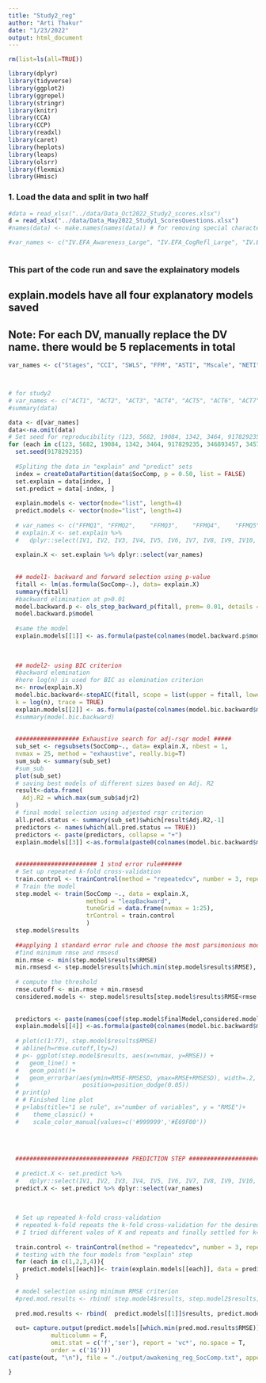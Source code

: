 ```yaml
---
title: "Study2_reg"
author: "Arti Thakur"
date: "1/23/2022"
output: html_document
---
```


```r
rm(list=ls(all=TRUE))

library(dplyr)
library(tidyverse)
library(ggplot2)
library(ggrepel)
library(stringr)
library(knitr)
library(CCA)
library(CCP)
library(readxl)
library(caret)
library(heplots)
library(leaps)
library(olsrr)
library(flexmix)
library(Hmisc)
```

### 1. Load the data and split in two half
```r

#data = read_xlsx("../data/Data_Oct2022_Study2_scores.xlsx")
d = read_xlsx("../data/Data_May2022_Study1_ScoresQuestions.xlsx")
#names(data) <- make.names(names(data)) # for removing special characters from colnames

#var_names <- c("IV.EFA_Awareness_Large", "IV.EFA_CogRefl_Large", "IV.EFA_Spirituality_Large", "IV.EFA_Receptivness_Large", "IV.EFA_Development_Large", "SocComp")



```

### This part of the code run and save the explainatory models
## explain.models have all four explanatory models saved
## Note: For each DV, manually replace the DV name. there would be 5 replacements in total
```r
var_names <- c("Stages", "CCI", "SWLS", "FFM", "ASTI", "Mscale", "NETI", "PNSE", "IOS", "GQ.6", "IRI.Empt", "SCS", "TIPI_O", "TIPI_C", "TIPI_E", "TIPI_A", "TIPI_S", "CRTint", "CRTcorr", "BEIS", "PCSsm", "Edu", "Age", "Meditat", "Psyched", "SocComp") # IVs



# for study2
# var_names <- c("ACT1", "ACT2", "ACT3", "ACT4", "ACT5", "ACT6", "ACT7", "FFMQ1", "FFMQ2", "FFMQ3", "FFMQ4", "FFMQ5", "FFMQ6", "FFMQ7", "FFMQ8", "FFMQ9", "FFMQ10", "NETI1", "NETI2", "NETI3", "NETI4", "NETI5", "NETI6", "NETI7", "NETI8", "NETI9", "NETI10", "NETI11", "NETI12", "PNSE1", "PNSE2", "PNSE3", "PNSE4", "PNSE5", "SCS1", "SCS2", "SCS3", "SCS4", "SCS5", "SCS6", "SCS7", "SCS8", "SCS9", "SCS10", "TIPIemotStab1", "TIPIopen1", "TIPIemotStab2", "TIPIopen2", "MAIA1", "MAIA2", "MAIA3", "MAIA4", "MAIA5", "MAIA6", "MAIA7", "MAIA8", "MAIA9", "MAIA10", "Age", "")
#summary(data)

data <- d[var_names]
data<-na.omit(data)
# Set seed for reproducibility (123, 5682, 19084, 1342, 3464, 917829235, 346893457, 345724, 899572, 92585623)
for (each in c(123, 5682, 19084, 1342, 3464, 917829235, 346893457, 345724, 899572, 92585623)){
  set.seed(917829235)
  
  #Spliting the data in "explain" and "predict" sets
  index = createDataPartition(data$SocComp, p = 0.50, list = FALSE)
  set.explain = data[index, ]
  set.predict = data[-index, ]
  
  explain.models <- vector(mode="list", length=4) 
  predict.models <- vector(mode="list", length=4)
  
  # var_names <- c("FFMQ1",	"FFMQ2",	"FFMQ3",	"FFMQ4",	"FFMQ5",	"FFMQ6",	"FFMQ7",	"FFMQ8",	"FFMQ9",	"FFMQ10",	"SCS1",	"SCS2",	"SCS3",	"SCS4",	"SCS5",	"SCS6",	"SCS7",	"SCS8",	"SCS9",	"SCS10",	"TIPIemoStab1",	"TIPIemoStab2", "NETI1" , "NETI2" , "NETI3" , "NETI4" , "NETI5" , "NETI6" , "NETI7" , "NETI8" , "NETI9" , "NETI10" , "NETI11" , "NETI12" , "PNSE1" , "PNSE2" , "PNSE3" , "PNSE4" , "PNSE5" , "IOS1" , "IOS2" , "Mscale1" , "Mscale2" , "Mscale3" , "Mscale4" , "Mscale5" , "Mscale6" , "Mscale7" , "GQ1" , "GQ2" , "GQ3" , "GQ4" , "GQ5" , "GQ6" , "BEIS1" , "BEIS2" , "BEIS3" , "BEIS4" , "BEIS5" , "BEIS6" , "BEIS7" , "BEIS8" , "BEIS9" , "BEIS10" , "TIPIopen1" , "TIPIopen2" , "IRI1" , "IRI2" , "IRI3" , "IRI4" , "IRI5" , "IRI6" , "IRI7" , "Age" , "Edu" , "StagesFourBins" , "StagesBinary4.5", "SocComp")
  # explain.X <- set.explain %>% 
  #   dplyr::select(IV1, IV2, IV3, IV4, IV5, IV6, IV7, IV8, IV9, IV10, IV11, IV12, IV13, IV14, IV15, IV16, IV17, IV18, IV19, IV20, IV21, IV22, IV23, IV24, IV29, IV28, DV9)
  
  explain.X <- set.explain %>% dplyr::select(var_names)
  
  
  ## model1- backward and forward selection using p-value
  fitall <- lm(as.formula(SocComp~.), data= explain.X)
  summary(fitall)
  #backward elimination at p>0.01
  model.backward.p <- ols_step_backward_p(fitall, prem= 0.01, details = TRUE)
  model.backward.p$model
  
  #same the model
  explain.models[[1]] <- as.formula(paste(colnames(model.backward.p$model$model)[1], "~", paste(colnames(model.backward.p$model$model)[-1], collapse = " + ")))
  
  
  
  ## model2- using BIC criterion
  #backward elemination
  #here log(n) is used for BIC as elemination criterion
  n<- nrow(explain.X)
  model.bic.backward<-stepAIC(fitall, scope = list(upper = fitall, lower = ~1), direction = "backward",
  k = log(n), trace = TRUE)
  explain.models[[2]] <- as.formula(paste(colnames(model.bic.backward$model)[1], "~", paste(colnames(model.bic.backward$model)[-1], collapse = " + ")))
  #summary(model.bic.backward)
  
  
  ################## Exhaustive search for adj-rsqr model #####
  sub_set <- regsubsets(SocComp~., data= explain.X, nbest = 1,
  nvmax = 25, method = "exhaustive", really.big=T)
  sum_sub <- summary(sub_set)
  #sum_sub
  plot(sub_set)
  # saving best models of different sizes based on Adj. R2
  result<-data.frame(
    Adj.R2 = which.max(sum_sub$adjr2)
  )
  # final model selection using adjested rsqr criterion
  all.pred.status <- summary(sub_set)$which[result$Adj.R2,-1]
  predictors <- names(which(all.pred.status == TRUE))
  predictors <- paste(predictors, collapse = "+")
  explain.models[[3]] <-as.formula(paste0(colnames(model.bic.backward$model)[1], "~", predictors))
  
  
  ####################### 1 stnd error rule######
  # Set up repeated k-fold cross-validation
  train.control <- trainControl(method = "repeatedcv", number = 3, repeats = 5)
  # Train the model
  step.model <- train(SocComp ~., data = explain.X,
                      method = "leapBackward", 
                      tuneGrid = data.frame(nvmax = 1:25),
                      trControl = train.control
                      )
  step.model$results 
  
  ##applying 1 standard error rule and choose the most parsimonious model within one std deviation of least rmse model
  #find minimum rmse and rmsesd
  min.rmse <- min(step.model$results$RMSE)
  min.rmsesd <- step.model$results[which.min(step.model$results$RMSE),'RMSESD']
  
  # compute the threshold
  rmse.cutoff <- min.rmse + min.rmsesd
  considered.models <- step.model$results[step.model$results$RMSE<rmse.cutoff,]
  
  
  predictors <- paste(names(coef(step.model$finalModel,considered.models$nvmax[1]))[-1], collapse = "+")
  explain.models[[4]] <-as.formula(paste0(colnames(model.bic.backward$model)[1], "~", predictors))
  
  # plot(c(1:77), step.model$results$RMSE)
  # abline(h=rmse.cutoff,lty=2)
  # p<- ggplot(step.model$results, aes(x=nvmax, y=RMSE)) + 
  #   geom_line() +
  #   geom_point()+
  #   geom_errorbar(aes(ymin=RMSE-RMSESD, ymax=RMSE+RMSESD), width=.2,
  #                  position=position_dodge(0.05))
  # print(p)
  # # Finished line plot
  # p+labs(title="1 se rule", x="number of variables", y = "RMSE")+
  #    theme_classic() +
  #    scale_color_manual(values=c('#999999','#E69F00'))
  
  
  
  
  ################################ PREDICTION STEP ###########################
  
  # predict.X <- set.predict %>% 
  #   dplyr::select(IV1, IV2, IV3, IV4, IV5, IV6, IV7, IV8, IV9, IV10, IV11, IV12, IV13, IV14, IV15, IV16, IV17, IV18, IV19, IV20, IV21, IV22, IV23, IV24, IV29, IV28, DV9)
  predict.X <- set.predict %>% dplyr::select(var_names)
  
  
  
  # Set up repeated k-fold cross-validation
  # repeated k-fold repeats the k-fold cross-validation for the desired times for reilable accuracy 
  # I tried different vales of K and repeats and finally settled for k=3, repeats=5
  
  train.control <- trainControl(method = "repeatedcv", number = 3, repeats = 5)
  # testing with the four models from "explain" step
  for (each in c(1,2,3,4)){
    predict.models[[each]]<- train(explain.models[[each]], data = predict.X, method = "lm", trControl = train.control)
  }
  
  # model selection using minimum RMSE criterion
  #pred.mod.results <- rbind( step.model4$results, step.model2$results, step.model1$results, step.model3$results, step.model0$results)
  
  pred.mod.results <- rbind(  predict.models[[1]]$results, predict.models[[2]]$results, predict.models[[3]]$results, predict.models[[4]]$results)
  
  out= capture.output(predict.models[[which.min(pred.mod.results$RMSE)]]$finalModel %>% stargazer(type = 'text',star.cutoffs = c(.05,.01,.001), title = paste(c("model:"), as.character(which.min(pred.mod.results$RMSE)), c("RMSE"), as.character(min(round(pred.mod.results$RMSE, 4)))),
            multicolumn = F,
            omit.stat = c('f','ser'), report = 'vc*', no.space = T,
            order = c('1$')))
cat(paste(out, "\n"), file = "./output/awakening_reg_SocComp.txt", append= TRUE)

}
```